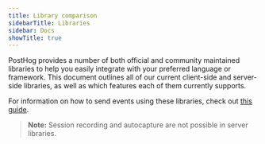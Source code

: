 ```yaml
---
title: Library comparison
sidebarTitle: Libraries
sidebar: Docs
showTitle: true
---
```


PostHog provides a number of both official and community maintained libraries to help you easily integrate with your preferred language or framework.
This document outlines all of our current client-side and server-side libraries, as well as which features each of them currently supports.

For information on how to send events using these libraries, check out [this guide](/docs/integrate/ingest-live-data).

<LibraryComparison />

>**Note:** Session recording and autocapture are not possible in server libraries.
